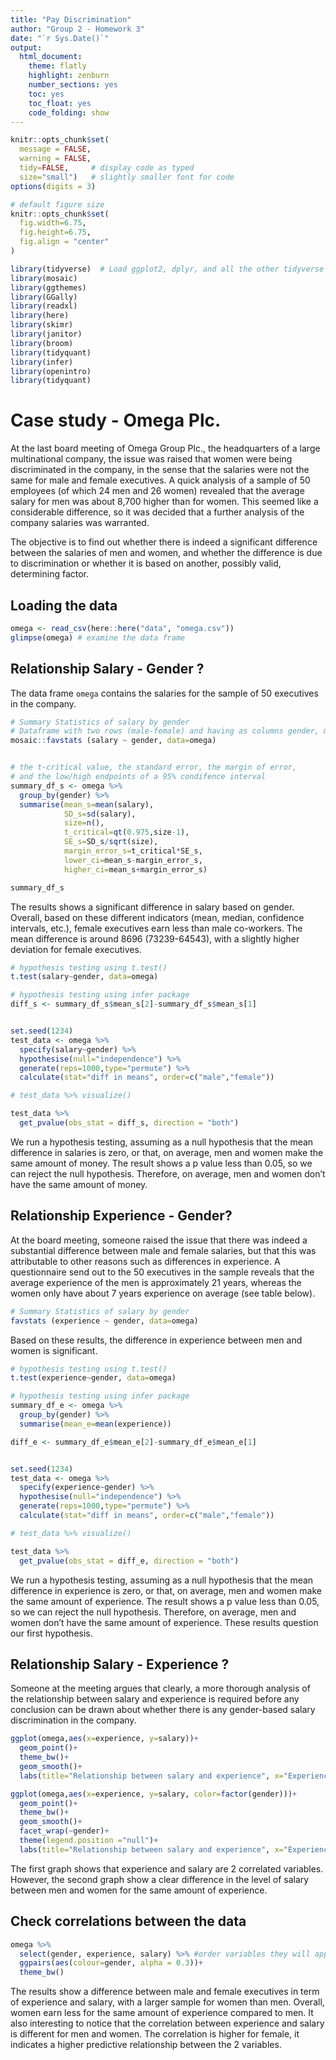 ```yaml
---
title: "Pay Discrimination"
author: "Group 2 - Homework 3"
date: "`r Sys.Date()`"
output:
  html_document:
    theme: flatly
    highlight: zenburn
    number_sections: yes
    toc: yes
    toc_float: yes
    code_folding: show
---
```



```r
knitr::opts_chunk$set(
  message = FALSE, 
  warning = FALSE, 
  tidy=FALSE,     # display code as typed
  size="small")   # slightly smaller font for code
options(digits = 3)

# default figure size
knitr::opts_chunk$set(
  fig.width=6.75, 
  fig.height=6.75,
  fig.align = "center"
)
```


```r
library(tidyverse)  # Load ggplot2, dplyr, and all the other tidyverse packages
library(mosaic)
library(ggthemes)
library(GGally)
library(readxl)
library(here)
library(skimr)
library(janitor)
library(broom)
library(tidyquant)
library(infer)
library(openintro)
library(tidyquant)
```

# Case study - Omega Plc.

At the last board meeting of Omega Group Plc., the headquarters of a large multinational company, the issue was raised that women were being discriminated in the company, in the sense that the salaries were not the same for male and female executives. A quick analysis of a sample of 50 employees (of which 24 men and 26 women) revealed that the average salary for men was about 8,700 higher than for women. This seemed like a considerable difference, so it was decided that a further analysis of the company salaries was warranted. 

The objective is to find out whether there is indeed a significant difference between the salaries of men and women, and whether the difference is due to discrimination or whether it is based on another, possibly valid, determining factor. 

## Loading the data


```r
omega <- read_csv(here::here("data", "omega.csv"))
glimpse(omega) # examine the data frame
```

## Relationship Salary - Gender ?

The data frame `omega`  contains the salaries for the sample of 50 executives in the company.


```r
# Summary Statistics of salary by gender
# Dataframe with two rows (male-female) and having as columns gender, mean, SD, sample size, 
mosaic::favstats (salary ~ gender, data=omega) 


# the t-critical value, the standard error, the margin of error, 
# and the low/high endpoints of a 95% condifence interval
summary_df_s <- omega %>% 
  group_by(gender) %>% 
  summarise(mean_s=mean(salary),
            SD_s=sd(salary),
            size=n(),
            t_critical=qt(0.975,size-1),
            SE_s=SD_s/sqrt(size),
            margin_error_s=t_critical*SE_s,
            lower_ci=mean_s-margin_error_s,
            higher_ci=mean_s+margin_error_s)

summary_df_s

```

The results shows a significant difference in salary based on gender. Overall, based on these different indicators (mean, median, confidence intervals, etc.), female executives earn less than male co-workers. The mean difference is around 8696 (73239-64543), with a slightly higher deviation for female executives.


```r
# hypothesis testing using t.test() 
t.test(salary~gender, data=omega)

# hypothesis testing using infer package
diff_s <- summary_df_s$mean_s[2]-summary_df_s$mean_s[1]


set.seed(1234)
test_data <- omega %>% 
  specify(salary~gender) %>% 
  hypothesise(null="independence") %>% 
  generate(reps=1000,type="permute") %>% 
  calculate(stat="diff in means", order=c("male","female")) 

# test_data %>% visualize()

test_data %>% 
  get_pvalue(obs_stat = diff_s, direction = "both")

```

We run a hypothesis testing, assuming as a null hypothesis that the mean difference in salaries is zero, or that, on average, men and women make the same amount of money. The result shows a p value less than 0.05, so we can reject the null hypothesis. Therefore, on average, men and women don't have the same amount of money.


## Relationship Experience - Gender?

At the board meeting, someone raised the issue that there was indeed a substantial difference between male and female salaries, but that this was attributable to other reasons such as differences in experience. A questionnaire send out to the 50 executives in the sample reveals that the average experience of the men is approximately 21 years, whereas the women only have about 7 years experience on average (see table below).

```r
# Summary Statistics of salary by gender
favstats (experience ~ gender, data=omega)

```

Based on these results, the difference in experience between men and women is significant. 


```r
# hypothesis testing using t.test() 
t.test(experience~gender, data=omega)

# hypothesis testing using infer package
summary_df_e <- omega %>% 
  group_by(gender) %>% 
  summarise(mean_e=mean(experience))

diff_e <- summary_df_e$mean_e[2]-summary_df_e$mean_e[1]


set.seed(1234)
test_data <- omega %>% 
  specify(experience~gender) %>% 
  hypothesise(null="independence") %>% 
  generate(reps=1000,type="permute") %>% 
  calculate(stat="diff in means", order=c("male","female")) 

# test_data %>% visualize()

test_data %>% 
  get_pvalue(obs_stat = diff_e, direction = "both")

```

We run a hypothesis testing, assuming as a null hypothesis that the mean difference in experience is zero, or that, on average, men and women make the same amount of experience. The result shows a p value less than 0.05, so we can reject the null hypothesis. Therefore, on average, men and women don't have the same amount of experience. These results question our first hypothesis. 

## Relationship Salary - Experience ?

Someone at the meeting argues that clearly, a more thorough analysis of the relationship between salary and experience is required before any conclusion can be drawn about whether there is any gender-based salary discrimination in the company.


```r
ggplot(omega,aes(x=experience, y=salary))+
  geom_point()+
  theme_bw()+
  geom_smooth()+
  labs(title="Relationship between salary and experience", x="Experience", y="Salary")

ggplot(omega,aes(x=experience, y=salary, color=factor(gender)))+
  geom_point()+
  theme_bw()+
  geom_smooth()+
  facet_wrap(~gender)+
  theme(legend.position ="null")+
  labs(title="Relationship between salary and experience", x="Experience", y="Salary")

```

The first graph shows that experience and salary are 2 correlated variables. However, the second graph show a clear difference in the level of salary between men and women for the same amount of experience. 


## Check correlations between the data


```r
omega %>% 
  select(gender, experience, salary) %>% #order variables they will appear in ggpairs()
  ggpairs(aes(colour=gender, alpha = 0.3))+
  theme_bw()
```

The results show a difference between male and female executives in term of experience and salary, with a larger sample for women than men. Overall, women earn less for the same amount of experience compared to men. It also interesting to notice that the correlation between experience and salary is different for men and women. The correlation is higher for female, it indicates a higher predictive relationship between the 2 variables.


